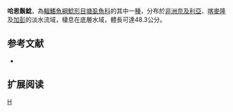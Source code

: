 {{Speciesbox 
| taxon = Clarias jaensis
| status = LC
| status_system = IUCN3.1
| authority = [[Boulenger|Boulenger]], 1909
| synonyms = *''Clarias aboinensis''<br /><small>Sydenham, 1981</small>
*''Clarias cameronensis''<br /><small>Holly, 1927</small>
*''Clarias hollyi''<br /><small>Pellegrin, 1929</small>
}}

'''哈恩鬍鯰'''，為[[輻鰭魚綱|輻鰭魚綱]][[鯰形目|鯰形目]][[塘虱魚科|塘虱魚科]]的其中一[[種|種]]，分布於[[非洲|非洲]][[奈及利亞|奈及利亞]]、[[喀麥隆|喀麥隆]]及[[加彭|加彭]]的淡水流域，棲息在底層水域，體長可達48.3公分。

==参考文献==
*{{FishBase_species|genus=Clarias|species=jaensis|year=2011|month=12}}

== 扩展阅读 ==
{{refbegin}}
{{wikispecies-inline|Clarias jaensis|哈恩鬍鯰}}
{{refend}}
{{Taxonbar|from=Q1109697}}

[[Category:鬍鯰屬|H]]